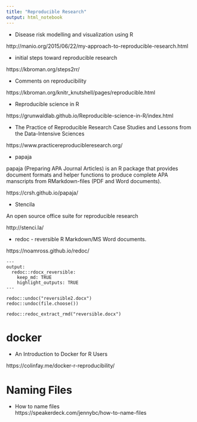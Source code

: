 ```yaml
---
title: "Reproducible Research"
output: html_notebook
---
```


- Disease risk modelling and visualization using R

http://manio.org/2015/06/22/my-approach-to-reproducible-research.html

- initial steps toward reproducible research

https://kbroman.org/steps2rr/


- Comments on reproducibility

https://kbroman.org/knitr_knutshell/pages/reproducible.html

- Reproducible science in R

https://grunwaldlab.github.io/Reproducible-science-in-R/index.html

- The Practice of Reproducible Research Case Studies and Lessons from the Data-Intensive Sciences

https://www.practicereproducibleresearch.org/


- papaja

papaja (Preparing APA Journal Articles) is an R package that provides document formats and helper functions to produce complete APA manscripts from RMarkdown-files (PDF and Word documents).

https://crsh.github.io/papaja/



-  Stencila

An open source office suite for reproducible research

http://stenci.la/


- redoc - reversible R Markdown/MS Word documents.

https://noamross.github.io/redoc/




```
---
output:
  redoc::rdocx_reversible:
    keep_md: TRUE
    highlight_outputs: TRUE
---
```


```
redoc::undoc("reversible2.docx")
redoc::undoc(file.choose())
```


```
redoc::redoc_extract_rmd("reversible.docx")
```



# docker

- An Introduction to Docker for R Users 

https://colinfay.me/docker-r-reproducibility/


# Naming Files

- How to name files  
https://speakerdeck.com/jennybc/how-to-name-files




